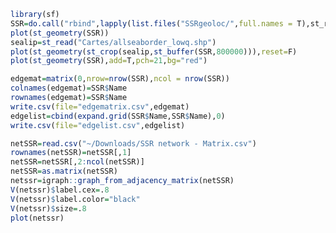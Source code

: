 
```r

library(sf)
SSR=do.call("rbind",lapply(list.files("SSRgeoloc/",full.names = T),st_read))
plot(st_geometry(SSR))
sealip=st_read("Cartes/allseaborder_lowq.shp")
plot(st_geometry(st_crop(sealip,st_buffer(SSR,800000))),reset=F)
plot(st_geometry(SSR),add=T,pch=21,bg="red")

edgemat=matrix(0,nrow=nrow(SSR),ncol = nrow(SSR))
colnames(edgemat)=SSR$Name
rownames(edgemat)=SSR$Name
write.csv(file="edgematrix.csv",edgemat)
edgelist=cbind(expand.grid(SSR$Name,SSR$Name),0)
write.csv(file="edgelist.csv",edgelist)

netSSR=read.csv("~/Downloads/SSR network - Matrix.csv")
rownames(netSSR)=netSSR[,1]
netSSR=netSSR[,2:ncol(netSSR)]
netSSR=as.matrix(netSSR)
netssr=igraph::graph_from_adjacency_matrix(netSSR)
V(netssr)$label.cex=.8
V(netssr)$label.color="black"
V(netssr)$size=.8
plot(netssr)
```
